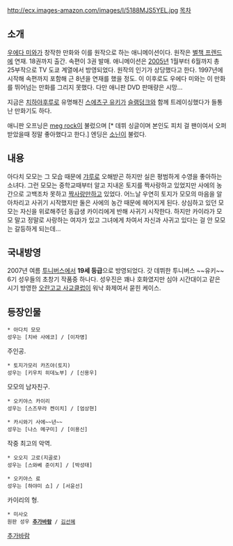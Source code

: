 http://ecx.images-amazon.com/images/I/5188MJS5YEL.jpg
[[목차]]

== 소개 ==
[[우에다 미와]]가 창작한 만화와 이를 원작으로 하는 애니메이션이다. 원작은 [[별책 프렌드]]에 연재. 18권까지 출간. 속편이 3권 발매. 애니메이션은 [[2005년]] 1월부터 6월까지 총 25부작으로 TV 도쿄 계열에서 방영되었다. 원작의 인기가 상당했다고 한다.  1997년에 시작해 속편까지 포함해 근 8년을 연재를 했을 정도. 이 이후로도 우에다 미와는 이 만화를 뛰어넘는 만화를 그리지 못했다. 다만 애니판 DVD 판매량은 시망...

지금은 [[치하야후루]]로 유명해진 [[스에츠구 유키]]가 [[슬램덩크]]와 함께 트레이싱했다가 들통난 만화기도 하다.

애니판 오프닝은 [[meg rock]]이 불렀으며 [* 데뷔 싱글이며 본인도 피치 걸 팬이여서 오퍼 받았을때 정말 좋아했다고 한다.] 엔딩은 [[소닌]]이 불렀다.
== 내용 ==
아다치 모모는 그 모습 때문에 [[갸루]]로 오해받곤 하지만 실은 평범하게 수영을 좋아하는 소녀다. 그런 모모는 중학교때부터 알고 지내온 토지를 짝사랑하고 있었지만 사에의 농간으로 고백조차 못하고 [[짝사랑]]만하고 있었다. 어느날 우연히 토지가 모모의 마음을 알아차리고 사귀기 시작했지만 둘은 사에의 농간 때문에 헤어지게 된다. 상심하고 있던 모모는 자신을 위로해주던 동급생 카이리에게 반해 사귀기 시작한다. 하지만 카이라가 모모 말고 정말로 사랑하는 여자가 있고 그녀에게 차여서 자신과 사귀고 있다는 걸 안 모모는 갈등하게 되는데...

== 국내방영 ==
2007년 여름 [[투니버스]]에서 '''19세 등급'''으로 방영되었다. 갓 데뷔한 투니버스 ~~유키~~ 6기 성우들의 초창기 작품중 하나다. 성우진은 꽤나 호화였지만 심야 시간대이고 같은 시기 방영한 [[오란고교 사교클럽]]이 워낙 화제여서 묻힌 케이스.

== 등장인물 ==
 * 아다치 모모
 성우는 [치바 사에코] / [이자명]
주인공.

 * 토지가모리 카즈야(토지)
 성우는 [키우치 히데노부] / [신용우]
모모의 남자친구.

 * 오키야스 카이리
 성우는 [스즈무라 켄이치] / [엄상현]

 * 카시와기 사에~~년~~
 성우는 [나스 메구미] / [이용신]
작중 최고의 악역.

 * 오오지 고로(지골로)
 성우는 [스와베 준이치] / [박성태]

 * 오키야스 료
 성우는 [하야미 쇼] / [서윤선]
카이리의 형.

 * 미사오
 원판 성우 '''[[추가바람]]''' / [[김선혜]]

[[추가바람]]
